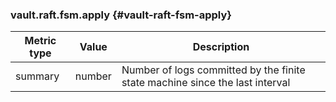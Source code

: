 ### vault.raft.fsm.apply {#vault-raft-fsm-apply}

Metric type | Value   | Description
----------- | ------- | -----------
summary     | number  | Number of logs committed by the finite state machine since the last interval
